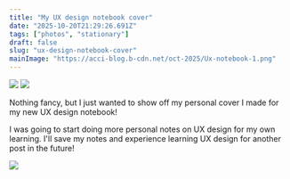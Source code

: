 ```yaml
---
title: "My UX design notebook cover"
date: "2025-10-20T21:29:26.691Z"
tags: ["photos", "stationary"]
draft: false
slug: "ux-design-notebook-cover"
mainImage: "https://acci-blog.b-cdn.net/oct-2025/Ux-notebook-1.png"
---
```


<img src={frontmatter.mainImage} className="main-image" loading="lazy"/>

<img src="https://acci-blog.b-cdn.net/oct-2025/Ux-notebook-2.png" className="main-image" loading="lazy"/>

Nothing fancy, but I just wanted to show off my personal cover I made for my new UX design notebook!

I was going to start doing more personal notes on UX design for my own learning.
I'll save my notes and experience learning UX design for another post in the future!

<img src={assets.divider} className="header-img" loading="lazy"/>